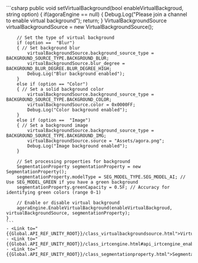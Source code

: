 <PlatformWrapper platform="unity">
    ```csharp
    public void setVirtualBackground(bool enableVirtualBackgroud, string option)
    {
        if(agoraEngine == null)
        {
            Debug.Log("Please join a channel to enable virtual background");
            return;
        }
        VirtualBackgroundSource virtualBackgroundSource = new VirtualBackgroundSource();

        // Set the type of virtual background
        if (option ==  "Blur")
        { // Set background blur
            virtualBackgroundSource.background_source_type = BACKGROUND_SOURCE_TYPE.BACKGROUND_BLUR;
            virtualBackgroundSource.blur_degree = BACKGROUND_BLUR_DEGREE.BLUR_DEGREE_HIGH;
            Debug.Log("Blur background enabled");
        }
        else if (option == "Color")
        { // Set a solid background color
            virtualBackgroundSource.background_source_type = BACKGROUND_SOURCE_TYPE.BACKGROUND_COLOR;
            virtualBackgroundSource.color = 0x0000FF;
            Debug.Log("Color background enabled");
        }
        else if (option ==  "Image")
        { // Set a background image
            virtualBackgroundSource.background_source_type = BACKGROUND_SOURCE_TYPE.BACKGROUND_IMG;
            virtualBackgroundSource.source = "Assets/agora.png";
            Debug.Log("Image background enabled");
        }

        // Set processing properties for background
        SegmentationProperty segmentationProperty = new SegmentationProperty();
        segmentationProperty.modelType = SEG_MODEL_TYPE.SEG_MODEL_AI; // Use SEG_MODEL_GREEN if you have a green background
        segmentationProperty.greenCapacity = 0.5F; // Accuracy for identifying green colors (range 0-1)

        // Enable or disable virtual background
        agoraEngine.EnableVirtualBackground(enableVirtualBackgroud, virtualBackgroundSource, segmentationProperty);
    }
    ```
    - <Link to="{{Global.API_REF_UNITY_ROOT}}/class_virtualbackgroundsource.html">VirtualBackgroundSource</Link>
    - <Link to="{{Global.API_REF_UNITY_ROOT}}/class_irtcengine.html#api_irtcengine_enablevirtualbackground">EnableVirtualBackground</Link>
    - <Link to="{{Global.API_REF_UNITY_ROOT}}/class_segmentationproperty.html">SegmentationProperty</Link>

</PlatformWrapper>